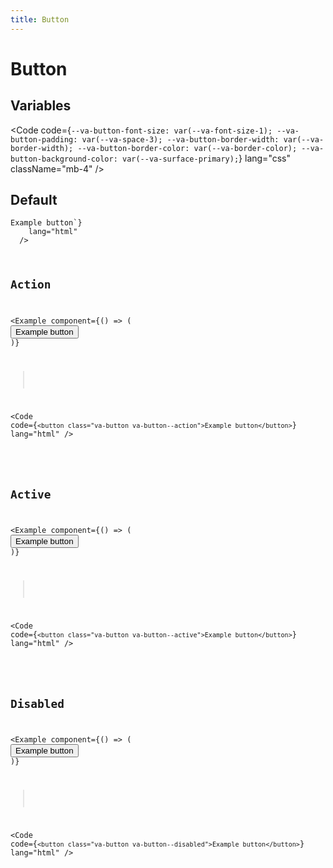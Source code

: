 ```yaml
---
title: Button
---
```



# Button

## Variables

<Code
  code={`--va-button-font-size: var(--va-font-size-1);
--va-button-padding: var(--va-space-3);
--va-button-border-width: var(--va-border-width);
--va-button-border-color: var(--va-border-color);
--va-button-background-color: var(--va-surface-primary);`}
  lang="css"
  className="mb-4"
/>

## Default

<Example component={Component}>
  <Code
    code={`<button class="va-button">Example button</button>`}
    lang="html"
  />
</Example>

## Action

<Example
  component={() => (
    <button class="va-button va-button--action">Example button</button>
  )}
>

<Code
  code={`<button class="va-button va-button--action">Example button</button>`}
  lang="html"
/>

</Example>

## Active

<Example
  component={() => (
    <button class="va-button va-button--active">Example button</button>
  )}
>

<Code
  code={`<button class="va-button va-button--active">Example button</button>`}
  lang="html"
/>

</Example>

## Disabled

<Example
component={() => (
  <button class="va-button va-button--disabled">Example button</button>
)}
>

<Code
  code={`<button class="va-button va-button--disabled">Example button</button>`}
  lang="html"
/>

</Example>
